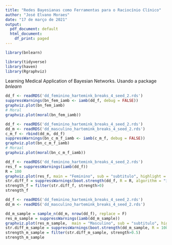 ```yaml
---
title: "Redes Bayesianas como Ferramentas para o Raciocínio Clínico"
author: "José Elvano Moraes"
date: "17 de março de 2021"
output:
  pdf_document: default
  html_document:
    df_print: paged
---
```


```r
library(bnlearn)

library(tidyverse)
library(haven)
library(Rgraphviz)
```
Learning Medical Application of Bayesian Networks.
Usando a package _bnlearn_

```r
dd_f <- readRDS('dd_feminino_hartemink_breaks_4_seed_2.rds')
suppressWarnings(bn_fem_iamb <- iamb(dd_f, debug = FALSE))
graphviz.plot(bn_fem_iamb)
# Moral
graphviz.plot(moral(bn_fem_iamb))
```

```r
dd_f <- readRDS('dd_feminino_hartemink_breaks_4_seed_2.rds')
dd_m <- readRDS('dd_masculino_hartemink_breaks_4_seed_2.rds')
c_m_f <- rbind(dd_m, dd_f)
suppressWarnings(bn_c_m_f_iamb <- iamb(c_m_f, debug = FALSE))
graphviz.plot(bn_c_m_f_iamb)
# Moraal
graphviz.plot(moral(bn_c_m_f_iamb))
```


```r
dd_f <- readRDS('dd_feminino_hartemink_breaks_4_seed_2.rds')
res_f = suppressWarnings(iamb(dd_f))
R = 100
graphviz.plot(res_f, main = "Feminino", sub = "subtitulo", highlight = list(nodes=c("gluc", mb(res_f, "gluc"))))
str.diff_f = suppressWarnings(boot.strength(dd_f, R = R, algorithm = "iamb", debug = FALSE))
strength_f = filter(str.diff_f, strength>0)
strength_f
```



```r
dd_f <- readRDS('dd_feminino_hartemink_breaks_4_seed_2.rds')
dd_m <- readRDS('dd_masculino_hartemink_breaks_4_seed_2.rds')

dd_m_sample = sample_n(dd_m, nrow(dd_f), replace = F)
res_m_sample = suppressWarnings(iamb(dd_m_sample))
graphviz.plot(res_m_sample,  main = "Masculino", sub = "subtitulo", highlight = list(nodes=c("gluc", mb(res_m_sample, "gluc"))))
str.diff_m_sample = suppressWarnings(boot.strength(dd_m_sample, R = 100, algorithm = "iamb", debug = FALSE))
strength_m_sample = filter(str.diff_m_sample, strength>0.5)
strength_m_sample  
```


